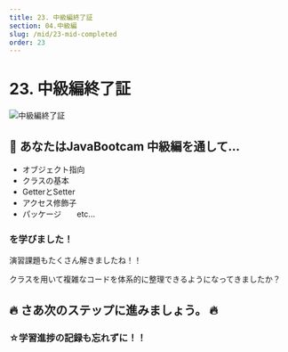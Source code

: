 ```yaml
---
title: 23. 中級編終了証
section: 04.中級編
slug: /mid/23-mid-completed
order: 23
---
```


# 23. 中級編終了証

![中級編終了証](./completed_certification.png)

## 🥇 あなたはJavaBootcam 中級編を通して…

- オブジェクト指向
- クラスの基本
- GetterとSetter
- アクセス修飾子
- パッケージ　　etc...

### を学びました！

演習課題もたくさん解きましたね！！


クラスを用いて複雑なコードを体系的に整理できるようになってきましたか？

## 🔥 さあ次のステップに進みましょう。 🔥

### ☆学習進捗の記録も忘れずに！！


